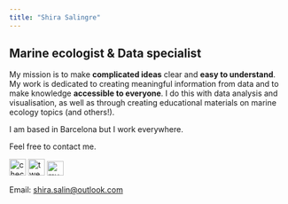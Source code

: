 ```yaml
---
title: "Shira Salingre"
---
```


## Marine ecologist & Data specialist

My mission is to make **complicated ideas** clear and **easy to understand**. My work is dedicated to creating meaningful information from data and to make knowledge **accessible to everyone**. I do this with data analysis and visualisation, as well as through creating educational materials on marine ecology topics (and others!).

I am based in Barcelona but I work everywhere.

Feel free to contact me.

[![check my github](images/GitHub-Mark-120px-plus.png){alt="check my github" width="30"}](https://github.com/shirasal)  [![tweet me](images/Twitter%20social%20icons%20-%20circle%20-%20blue.png){alt="tweet me" width="30"}](https://twitter.com/shira_salin)  [![my linkedin](images/LI-In-Bug.png){alt="my linkedin" width="30" height="26"}](https://www.linkedin.com/in/shira-salingre/)

Email: [shira.salin\@outlook.com](mailto:shira.salin@outlook.com)
